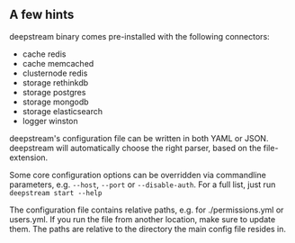 ## A few hints

deepstream binary comes pre-installed with the following connectors:
- cache redis
- cache memcached
- clusternode redis
- storage rethinkdb
- storage postgres
- storage mongodb
- storage elasticsearch
- logger winston

deepstream's configuration file can be written in both YAML or JSON. deepstream will automatically choose the right parser, based on the file-extension.

Some core configuration options can be overridden via commandline parameters, e.g. `--host`, `--port` or `--disable-auth`. For a full list, just run `deepstream start --help`

The configuration file contains relative paths, e.g. for ./permissions.yml or users.yml. If you run the file from another location, make sure to update them. The paths are relative to the directory the main config file resides in.
